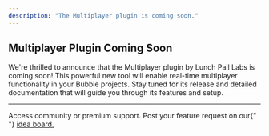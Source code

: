 ```yaml
---
description: "The Multiplayer plugin is coming soon."
---
```


## Multiplayer Plugin Coming Soon

We're thrilled to announce that the Multiplayer plugin by Lunch Pail Labs is coming soon! This powerful new tool will enable real-time multiplayer functionality in your Bubble projects. Stay tuned for its release and detailed documentation that will guide you through its features and setup.

---

<CardGroup cols={2}>
  <Card title="Need Help?" icon="envelope" href="/support/overview">
    Access community or premium support.
  </Card>
  <Card
    title="Have a feature request?"
    icon="lightbulb"
    href="https://lunchpaillabs.canny.io/feature-requests?selectedCategory=multiplayer-plugin-for-bubble"
  >
    Post your feature request on our{" "}
    <a href="https://lunchpaillabs.canny.io/feature-requests?selectedCategory=multiplayer-plugin-for-bubble">
      idea board.
    </a>
  </Card>
</CardGroup>
